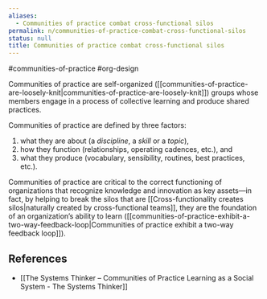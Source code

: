 ```yaml
---
aliases:
  - Communities of practice combat cross-functional silos
permalink: n/communities-of-practice-combat-cross-functional-silos
status: null
title: Communities of practice combat cross-functional silos
---
```

#communities-of-practice #org-design

Communities of practice are self-organized ([[communities-of-practice-are-loosely-knit|communities-of-practice-are-loosely-knit]]) groups whose members engage in a process of collective learning and produce shared practices.

Communities of practice are defined by three factors:

1. what they are about (a _discipline_, a _skill_ or a _topic_),
2. how they function (relationships, operating cadences, etc.), and
3. what they produce (vocabulary, sensibility, routines, best practices, etc.).

Communities of practice are critical to the correct functioning of organizations that recognize knowledge and innovation as key assets—in fact, by helping to break the silos that are [[Cross-functionality creates silos|naturally created by cross-functional teams]], they are the foundation of an organization’s ability to learn ([[communities-of-practice-exhibit-a-two-way-feedback-loop|Communities of practice exhibit a two-way feedback loop]]).

## References

- [[The Systems Thinker – Communities of Practice Learning as a Social System - The Systems Thinker]]
